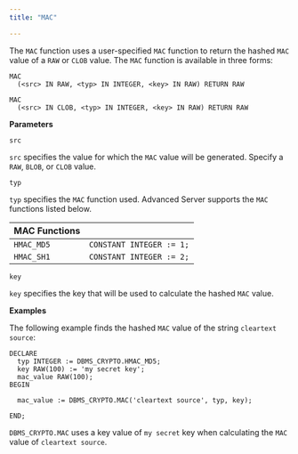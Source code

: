 ```yaml
---
title: "MAC"

---
```


The `MAC` function uses a user-specified `MAC` function to return the hashed `MAC` value of a `RAW` or `CLOB` value. The `MAC` function is available in three forms:

```text
MAC
  (<src> IN RAW, <typ> IN INTEGER, <key> IN RAW) RETURN RAW

MAC
  (<src> IN CLOB, <typ> IN INTEGER, <key> IN RAW) RETURN RAW
```

**Parameters**

`src`

 `src` specifies the value for which the `MAC` value will be generated. Specify a `RAW`, `BLOB`, or `CLOB` value.

`typ`

 `typ` specifies the `MAC` function used. Advanced Server supports the `MAC` functions listed below.

| **MAC Functions** |                          |
| ----------------- | ------------------------ |
| `HMAC_MD5`        | `CONSTANT INTEGER := 1;` |
| `HMAC_SH1`        | `CONSTANT INTEGER := 2;` |

`key`

 `key` specifies the key that will be used to calculate the hashed `MAC` value.

**Examples**

The following example finds the hashed `MAC` value of the string `cleartext source`:

```text
DECLARE
  typ INTEGER := DBMS_CRYPTO.HMAC_MD5;
  key RAW(100) := 'my secret key';
  mac_value RAW(100);
BEGIN

  mac_value := DBMS_CRYPTO.MAC('cleartext source', typ, key);

END;
```

`DBMS_CRYPTO.MAC` uses a key value of `my secret` key when calculating the `MAC` value of `cleartext source`.
